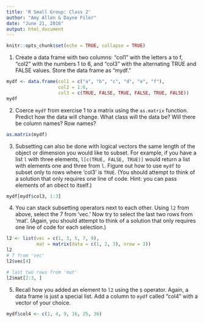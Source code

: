 ```yaml
---
title: 'R Small Group: Class 2'
author: "Amy Allen & Dayne Filer"
date: "June 21, 2016"
output: html_document
---
```


```r
knitr::opts_chunk$set(echo = TRUE, collapse = TRUE)
```


1. Create a data frame with two columns: "col1" with the letters a to f, "col2" with the numbers 1 to 6, and "col3" with the alternating TRUE and FALSE values. Store the data frame as "mydf."

```r
mydf <- data.frame(col1 = c("a", "b", "c", "d", "e", "f"), 
                   col2 = 1:6, 
                   col3 = c(TRUE, FALSE, TRUE, FALSE, TRUE, FALSE))
mydf
```

2. Coerce `mydf` from exercise 1 to a matrix using the `as.matrix` function. Predict how the data will change. What class will the data be? Will there be column names? Row names?
```r
as.matrix(mydf)
```

3. Subsetting can also be done with logical vectors the same length of the object or dimension you would like to subset. For example, if you have a list `l` with three elements, `l[c(TRUE, FALSE, TRUE)]` would return a list with elements one and three from `l`. Figure out how to use `mydf` to subset only to rows where 'col3' is `TRUE`. (You should attempt to think of a solution that only requires one line of code. Hint: you can pass elements of an obect to itself.)
```r
mydf[mydf$col3, 1:3]
```

\pagebreak

4. You can stack subsetting operators next to each other. Using `l2` from above, select the 7 from 'vec.' Now try to select the last two rows from 'mat'. (Again, you should attempt to think of a solution that only requires one line of code for each selection.)
```r
l2 <- list(vec = c(1, 3, 5, 7, 9),
           mat = matrix(data = c(1, 2, 3), nrow = 3))
l2
# 7 from 'vec'
l2$vec[4]

# last two rows from 'mat'
l2$mat[2:3, ]
```

5. Recall how you added an element to `l2` using the `$` operator. Again, a data frame is just a special list. Add a column to `mydf` called "col4" with a vector of your choice.
```r
mydf$col4 <- c(1, 4, 9, 16, 25, 36)
```